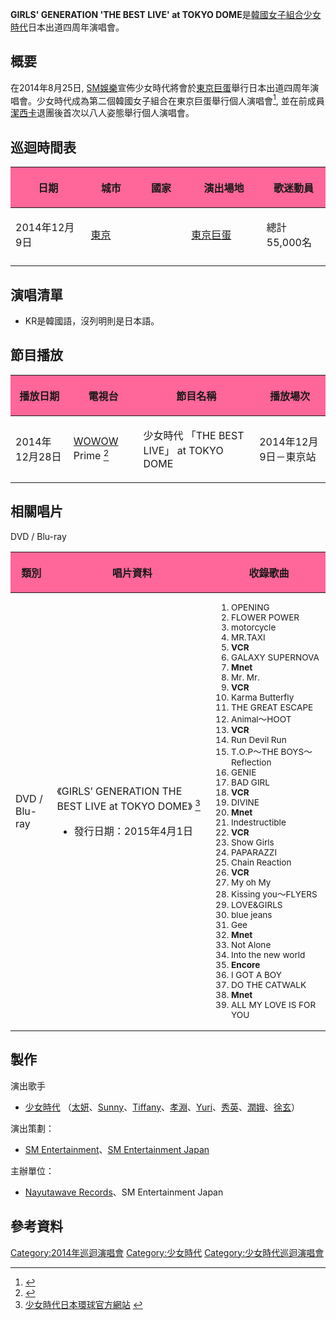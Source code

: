 {{多個問題|
{{expand|time=2015-12-21T08:51:55+00:00}}
{{refimprove|time=2015-12-21T08:51:55+00:00}}
}}
{{Infobox concert tour
| concert_tour_name     = GIRLS' GENERATION 'THE BEST LIVE' at TOKYO DOME
| image                 = 
| image_caption         = 
| artist                = [[少女時代|少女時代]]
| location              = {{JPN}} 
| album                 = 《{{tsl|en| the Best (Girls' Generation album)|THE BEST}}》
| start_date            = 2014年12月9日
| end_date              = 2014年12月9日
| number_of_legs        = 
| number_of_shows       = 1
| last_tour             = [[Girls'_Generation_~LOVE&PEACE~_Japan_3rd_Tour|Girls' Generation ~LOVE&PEACE~ Japan 3rd Tour]] <br /> (2014)
| this_tour             = '''GIRLS' GENERATION 'THE BEST LIVE' at TOKYO DOME''' <br /> (2014)
| next_tour             = [[GIRLS'_GENERATION_-PHANTASIA-_WORLD_TOUR|GIRLS' GENERATION -PHANTASIA- WORLD TOUR]] <br /> （2015-2016）
}}

'''GIRLS' GENERATION 'THE BEST LIVE' at TOKYO DOME'''是[[韓國|韓國]][[女子組合|女子組合]][[少女時代|少女時代]]日本出道四周年演唱會。

== 概要 ==
在2014年8月25日, [[SM娛樂|SM娛樂]]宣佈少女時代將會於[[東京巨蛋|東京巨蛋]]舉行日本出道四周年演唱會。少女時代成為第二個韓國女子組合在東京巨蛋舉行個人演唱會<ref>{{Cite web |url =http://www.koreastardaily.com/tc/news/46842 |title =少女時代將於12月東京巨蛋舉辦演唱會！ |date =2014-08-28 |publisher =韓星網 |language =zh |accessdate =2015-12-21 |archive-date =2016-03-04 |archive-url =https://web.archive.org/web/20160304083432/http://www.koreastardaily.com/tc/news/46842 |dead-url =no }}</ref>, 並在前成員[[鄭秀妍|潔西卡]]退團後首次以八人姿態舉行個人演唱會。


== 巡迴時間表 ==
{| class=wikitable style=text-align:center; width=70%
! style="background:#FF6699; width:15%"| 日期
! style="background:#FF6699; width:10%"| 城市
! style="background:#FF6699; width:10%"| 國家
! style="background:#FF6699; width:15%"| 演出場地
! style="background:#FF6699; width:10%"| 歌迷動員
|- 
| 2014年12月9日 
|rowspan=1| [[東京|東京]]
|rowspan=1| {{JPN}}
|rowspan=1| [[東京巨蛋|東京巨蛋]]
|rowspan=1| 總計55,000名
|- 
|}

== 演唱清單 ==
* KR是韓國語，沒列明則是日本語。
{{hidden
| headercss = background: #FF007F; font-size: 100%; width: 65%;
| contentcss = text-align: left; font-size: 100%; width: 75%;
| header = 演出曲目 
| content =
- Opening VCR -
* Flower Power
* Motorcycle
* MR.TAXI 
- VCR #2 -
* GALAXY SUPERNOVA
- Talk 1 -
* Mr.Mr. 
- VCR #3 -
* Karma Butterfly
* The Great Escape
* ANIMAL 
* Hoot
- VCR #4 -
* Run Devil Run
* T.O.P
* The Boys
* Reflection 
* Genie
* Bad Girl
- VCR #5 -
* Divine
- Talk 2 -
* Indestructible
- VCR #6 -
* Show Girls
* PAPARAZZI
* Chain Reaction
- VCR #7 -
* My Oh My
* Kissing You <small>(KR)</small>
* Flyers
* LOVE&GIRLS
* Blue Jeans 
* Gee
- Talk 3 -
* Not Alone
* 다시 만난 세계 (Into The New World) (Ballad Ver.) <small>(KR)</small>
- Encore -
* I GOT A BOY <small>(KR)</small>
* Do The Catwalk
- Ending Talk -
* ALL MY LOVE IS FOR YOU
}}

== 節目播放 ==
{| class=wikitable style=text-align:center; width=70%
! style="background:#FF6699"| 播放日期
! style="background:#FF6699"| 電視台
! style="background:#FF6699"| 節目名稱
! style="background:#FF6699"| 播放場次
|-
| 2014年12月28日 || [[WOWOW|WOWOW]] Prime <ref>{{cite web |language=ja |url=http://www.wowow.co.jp/pg_info/detail/106138/index.php?m=01#intro |title=WOWOW |publisher=[[WOWOW|WOWOW]] |date=2014-11-08 |accessdate=2016-10-24 |archive-date=2016-10-24 |archive-url=https://web.archive.org/web/20161024220831/http://www.wowow.co.jp/pg_info/detail/106138/index.php?m=01#intro |dead-url=no }}</ref> 
| 少女時代 「THE BEST LIVE」 at TOKYO DOME ||rowspan=2| 2014年12月9日－東京站
|}

== 相關唱片 ==
; DVD / Blu-ray
{|class=wikitable width=70%
! style="background:#FF6699" width="75px"| 類別
! style="background:#FF6699" width="450px"| 唱片資料
! style="background:#FF6699" width="250px"| 收錄歌曲
|-
! DVD / Blu-ray
| 《GIRLS’ GENERATION THE BEST LIVE at TOKYO DOME》 <ref name="dvd">[http://www.universal-music.co.jp/girlsgeneration/products/upbh-20135/ 少女時代日本環球官方網站] {{Wayback|url=http://www.universal-music.co.jp/girlsgeneration/products/upbh-20135/ |date=20150926215456 }} {{ja}}</ref>
* 發行日期：2015年4月1日
|rowspan=2 style="font-size: 85%;"|

# OPENING
# FLOWER POWER
# motorcycle
# MR.TAXI
# '''VCR'''
# GALAXY SUPERNOVA
# '''Mnet'''
# Mr. Mr.
# '''VCR'''
# Karma Butterfly
# THE GREAT ESCAPE
# Animal～HOOT
# '''VCR'''
# Run Devil Run
# T.O.P～THE BOYS～Reflection
# GENIE
# BAD GIRL
# '''VCR'''
# DIVINE
# '''Mnet'''
# Indestructible
# '''VCR'''
# Show Girls
# PAPARAZZI
# Chain Reaction
# '''VCR'''
# My oh My
# Kissing you～FLYERS
# LOVE&GIRLS
# blue jeans
# Gee
# '''Mnet'''
# Not Alone
# Into the new world
# '''Encore'''
# I GOT A BOY
# DO THE CATWALK
# '''Mnet'''
# ALL MY LOVE IS FOR YOU
|}

== 製作 ==
; 演出歌手
* [[少女時代|少女時代]] （[[太妍|太妍]]、[[李順圭|Sunny]]、[[黃美英|Tiffany]]、[[金孝淵|孝淵]]、[[權俞利|Yuri]]、[[秀英_(少女时代)|秀英]]、[[潤娥|潤娥]]、[[徐玄|徐玄]]）
; 演出策劃：
* [[SM_Entertainment|SM Entertainment]]、[[SM_Entertainment|SM Entertainment Japan]]
; 主辦單位：
* [[環球音樂_(日本)|Nayutawave Records]]、SM Entertainment Japan

==參考資料 == 
{{reflist|2}}

{{少女時代}}
{{SM Entertainment}}

[[Category:2014年巡迴演唱會|Category:2014年巡迴演唱會]]
[[Category:少女時代|Category:少女時代]]
[[Category:少女時代巡迴演唱會|Category:少女時代巡迴演唱會]]